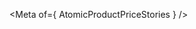 
<Meta of={ AtomicProductPriceStories } />

<Title />
<Subtitle><Description/></Subtitle>

<CanvasWithGithub
  of={ AtomicProductPriceStories.Default }
  githubPath="TODO/atomic-product-price/atomic-product-price.ts"
/>

## Usage
TODO: Add usage instructions here.

## Examples
<Stories title={""}/>

## Reference
<ArgTypes />
